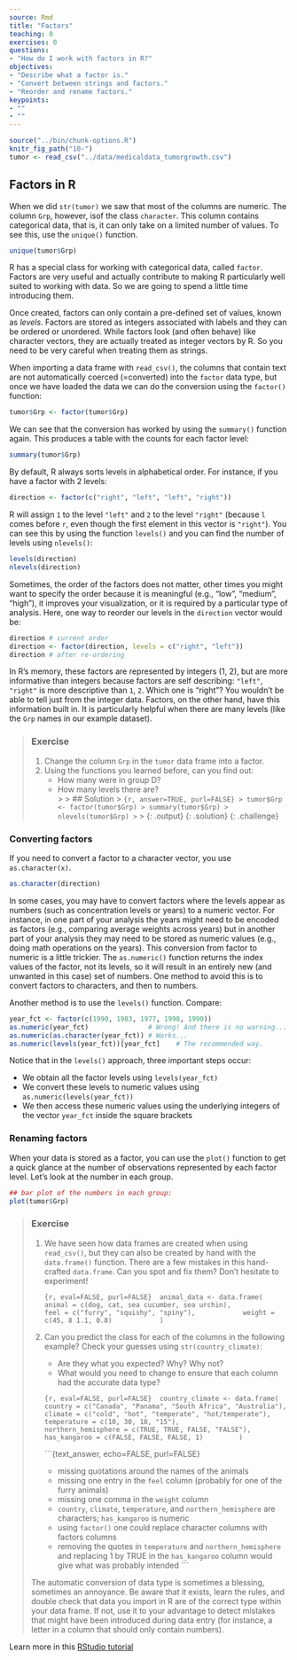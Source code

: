 ```yaml
---
source: Rmd
title: "Factors"
teaching: 0
exercises: 0
questions:
- "How do I work with factors in R?"
objectives:
- "Describe what a factor is."
- "Convert between strings and factors."
- "Reorder and rename factors."
keypoints:
- ""
- ""
---
```


```r
source("../bin/chunk-options.R")
knitr_fig_path("10-")
tumor <- read_csv("../data/medicaldata_tumorgrowth.csv")
```

## Factors in R

When we did `str(tumor)` we saw that most of the columns are numeric.
The column `Grp`, however, isof the class `character`.
This column contains categorical data, that is, it can only take on
a limited number of values. To see this, use the `unique()` function.

```r
unique(tumor$Grp)
```

R has a special class for working with categorical data, called `factor`. 
Factors are very useful and actually contribute to making R particularly well 
suited to working with data. So we are going to spend a little time introducing 
them.

Once created, factors can only contain a pre-defined set of values, known as
*levels*. 
Factors are stored as integers associated with labels and they can be ordered or unordered. While factors look (and often behave) like character vectors, they are actually treated as integer vectors by R. So you need to be very careful when treating them as strings.

When importing a data frame with `read_csv()`, the columns that contain text are not automatically coerced (=converted) into the `factor` data type, but once we have loaded the data we can do the conversion using the `factor()` function: 

```r
tumor$Grp <- factor(tumor$Grp)
```

We can see that the conversion has worked by using the `summary()` 
function again. This produces a table with the counts for each factor level:

```r
summary(tumor$Grp)
```

By default, R always sorts levels in alphabetical order. For
instance, if you have a factor with 2 levels:

```r
direction <- factor(c("right", "left", "left", "right"))
```

R will assign `1` to the level `"left"` and `2` to the level `"right"` (because
`l` comes before `r`, even though the first element in this vector is
`"right"`). You can see this by using the function `levels()` and you can find the
number of levels using `nlevels()`:

```r
levels(direction)
nlevels(direction)
```

Sometimes, the order of the factors does not matter, other times you might want
to specify the order because it is meaningful (e.g., "low", "medium", "high"),
it improves your visualization, or it is required by a particular type of
analysis. Here, one way to reorder our levels in the `direction` vector would be:

```r
direction # current order
direction <- factor(direction, levels = c("right", "left"))
direction # after re-ordering
```

In R's memory, these factors are represented by integers (1, 2), but are more
informative than integers because factors are self describing: `"left"`,
`"right"` is more descriptive than `1`, `2`. Which one is "right"?  You wouldn't
be able to tell just from the integer data. Factors, on the other hand, have
this information built in. It is particularly helpful when there are many levels
(like the `Grp` names in our example dataset).

> ### Exercise
>
> 1. Change the column `Grp` in the `tumor` data frame into a 
>    factor.  
> 2. Using the functions you learned before, can you find out:  
>      * How many were in group D?  
>      * How many levels there are?  
> >
> > ## Solution
> > ```{r, answer=TRUE, purl=FALSE}
> > tumor$Grp <- factor(tumor$Grp)
> > summary(tumor$Grp)
> > nlevels(tumor$Grp)
> > ``` 
> > {: .output}
> {: .solution}
{: .challenge}

### Converting factors

If you need to convert a factor to a character vector, you use
`as.character(x)`.

```r
as.character(direction)
```

In some cases, you may have to convert factors where the levels appear as
numbers (such as concentration levels or years) to a numeric vector. For
instance, in one part of your analysis the years might need to be encoded as
factors (e.g., comparing average weights across years) but in another part of
your analysis they may need to be stored as numeric values (e.g., doing math
operations on the years). This conversion from factor to numeric is a little
trickier. The `as.numeric()` function returns the index values of the factor,
not its levels, so it will result in an entirely new (and unwanted in this case)
set of numbers. One method to avoid this is to convert factors to characters,
and then to numbers.

Another method is to use the `levels()` function. Compare:

```r
year_fct <- factor(c(1990, 1983, 1977, 1998, 1990))
as.numeric(year_fct)               # Wrong! And there is no warning...
as.numeric(as.character(year_fct)) # Works...
as.numeric(levels(year_fct))[year_fct]    # The recommended way.
```

Notice that in the `levels()` approach, three important steps occur:

* We obtain all the factor levels using `levels(year_fct)`
* We convert these levels to numeric values using `as.numeric(levels(year_fct))`
* We then access these numeric values using the underlying integers of the
  vector `year_fct` inside the square brackets

### Renaming factors

When your data is stored as a factor, you can use the `plot()` function to get a
quick glance at the number of observations represented by each factor
level. Let's look at the number in each group.

```r
## bar plot of the numbers in each group:
plot(tumor$Grp)
```

> ### Exercise
>
> 1. We have seen how data frames are created when using `read_csv()`, but
>   they can also be created by hand with the `data.frame()` function.  There are
>   a few mistakes in this hand-crafted `data.frame`. Can you spot and fix them?
>   Don't hesitate to experiment!
>
>     ```{r, eval=FALSE, purl=FALSE}
>     animal_data <- data.frame(
>               animal = c(dog, cat, sea cucumber, sea urchin),
>               feel = c("furry", "squishy", "spiny"),
>               weight = c(45, 8 1.1, 0.8)
>               )
>     ```
>
> 2. Can you predict the class for each of the columns in the following example?
>    Check your guesses using `str(country_climate)`:
>      * Are they what you expected?  Why? Why not?
>      * What would you need to change to ensure that each column had the accurate data type?
>
>     ```{r, eval=FALSE, purl=FALSE}
>     country_climate <- data.frame(
>            country = c("Canada", "Panama", "South Africa", "Australia"),
>            climate = c("cold", "hot", "temperate", "hot/temperate"),
>            temperature = c(10, 30, 18, "15"),
>            northern_hemisphere = c(TRUE, TRUE, FALSE, "FALSE"),
>            has_kangaroo = c(FALSE, FALSE, FALSE, 1)
>            )
>     ```
>
>    ```{text_answer, echo=FALSE, purl=FALSE}
>    * missing quotations around the names of the animals
>    * missing one entry in the `feel` column (probably for one of the furry animals)
>    * missing one comma in the `weight` column
>    * `country`, `climate`, `temperature`, and `northern_hemisphere` are
>       characters; `has_kangaroo` is numeric
>    * using `factor()` one could replace character columns with factors columns
>    * removing the quotes in `temperature` and `northern_hemisphere` and replacing 1
>      by TRUE in the `has_kangaroo` column would give what was probably 
>      intended
>    ```
>
The automatic conversion of data type is sometimes a blessing, sometimes an
annoyance. Be aware that it exists, learn the rules, and double check that data
you import in R are of the correct type within your data frame. If not, use it
to your advantage to detect mistakes that might have been introduced during data
entry (for instance, a letter in a column that should only contain numbers).

Learn more in this [RStudio tutorial](https://support.rstudio.com/hc/en-us/articles/218611977-Importing-Data-with-RStudio)
